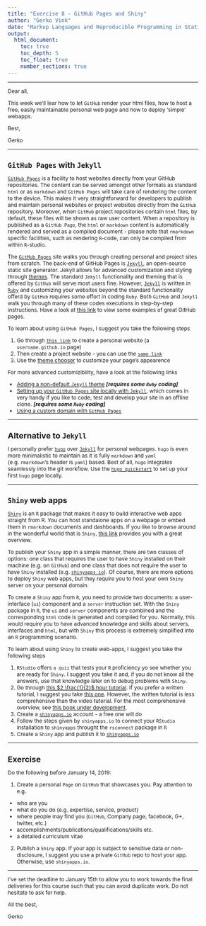 ```yaml
---
title: "Exercise 8 - GitHub Pages and Shiny"
author: "Gerko Vink"
date: "Markup Languages and Reproducible Programming in Statistics"
output: 
  html_document:
    toc: true
    toc_depth: 5
    toc_float: true
    number_sections: true
---
```


<style type="text/css">

body{ /* Normal  */
      font-size: 12px;
  }
td {  /* Table  */
  font-size: 8px;
}
h1.title {
  font-size: 24px;
  color: DarkBlue;
}
h1 { /* Header 1 */
  font-size: 18px;
}
h2 { /* Header 2 */
    font-size: 18px;
}
h3 { /* Header 3 */
  font-size: 18px;
}
code.r{ /* Code block */
    font-size: 12px;
}
pre { /* Code block - determines code spacing between lines */
    font-size: 14px;
}
</style>

---

Dear all, 

This week we'll lear how to let `GitHub` render your html files, how to host a free, easily maintainable personal web page and how to deploy 'simple' webapps. 

Best, 

Gerko

---

# `GitHub Pages` with `Jekyll`

[`GitHub Pages`](https://pages.github.com) is a facility to host websites directly from your GitHub repositories. The content can be served amongst other formats as standard `html` or as `markdown` and `GitHub Pages` will take care of rendering the content to the device. This makes it very straightforward for developers to publish and maintain personal websites or project websites directly from the `GitHub` repository. Moreover, when `GitHub` project repositories contain `html` files, by default, these files will be shown as raw user content. When a repository is published as a `GitHub Page`, the `html` or `markdown` content is automatically rendered and served as a compiled document - please note that `rmarkdown` specific facilities, such as rendering `R`-code, can only be compiled from within `R`-studio. 

The [`GitHub Pages`](https://pages.github.com) site walks you through creating personal and project sites from scratch. The back-end of GitHub Pages is [`Jekyll`](https://jekyllrb.com), an open-source static site generator. Jekyll allows for advanced customization and styling through [themes](http://jekyllthemes.org). The standard `Jekyll` functionality and theming that is offered by `GitHub` will serve most users fine. However, [`Jekyll`](https://jekyllrb.com) is written in [`Ruby`](https://www.ruby-lang.org/en/) and customizing your websites beyond the standard functionality offerd by `GitHub` requires some effort in coding `Ruby`. Both `GitHub` and `Jekyll` walk you through many of these codes executions in step-by-step instructions. Have a look at [this link](https://github.com/collections/github-pages-examples) to view some examples of great GitHub pages.

To learn about using `GitHub Pages`, I suggest you take the following steps

1. Go through [`this link`](https://pages.github.com) to create a personal website (a `username.github.io` page)
2. Then create a project website - you can use the [`same link`](https://pages.github.com)
3. Use the [theme chooser](https://help.github.com/articles/adding-a-jekyll-theme-to-your-github-pages-site-with-the-jekyll-theme-chooser/) to customize your page's appearence

For more advanced customizibility, have a look at the following links

- [Adding a non-default `Jekyll` theme](https://help.github.com/articles/adding-a-jekyll-theme-to-your-github-pages-site/) ***[requires some `Ruby` coding]***
- [Setting up your `GitHub Pages` site locally with `Jekyll`](https://help.github.com/articles/setting-up-your-github-pages-site-locally-with-jekyll/), which comes in very handy if you like to code, test and develop your site in an offline clone. ***[requires some `Ruby` coding]***
- [Using a custom domain with `GitHub Pages`](https://help.github.com/articles/using-a-custom-domain-with-github-pages/)

---

# Alternative to `Jekyll`
I personally prefer [`hugo`](https://gohugo.io) over [`Jekyll`](https://jekyllrb.com) for personal webpages. `hugo` is even more minimalistic to maintain as it is fully `markdown` and `yaml` (e.g. `rmarkdown`'s header is `yaml`) based. Best of all, `hugo` integrates seamlessly into the git workflow. Use the [`hugo quickstart`](https://gohugo.io/getting-started/quick-start) to set up your first `hugo` page locally.

---

# `Shiny` web apps
[`Shiny`](http://shiny.rstudio.com) is an `R` package that makes it easy to build interactive web apps straight from R. You can host standalone apps on a webpage or embed them in `rmarkdown` documents and dashboards.
If you like to browse around in the wonderful world that is `Shiny`, [this link](http://shiny.rstudio.com/gallery/) provides you with a great overview. 

To publish your `Shiny` app in a simple manner, there are two classes of options: one class that requires the user to have `Shiny` installed on their machine (e.g. on `GitHub`) and one class that does not require the user to have `Shiny` installed (e.g. [`shinyapps.io`](http://www.shinyapps.io)). Of course, there are more options to deploy `Shiny` web apps, but they require you to host your own `Shiny` server on your personal domain. 

To create a `Shiny` app from `R`, you need to provide two documents: a user-interface (`ui`) component and a `server` instruction set. With the `Shiny` package in `R`, the `ui` and `server` components are combined and the corresponding `html` code is generated and compiled for you. Normally, this would require you to have advanced knowledge and skills about servers, interfaces and `html`, but with `Shiny` this process is extremely simplified into an `R` programming scenario. 

To learn about using `Shiny` to create web-apps, I suggest you take the following steps

1. `RStudio` offers `a quiz` that tests your `R` proficiency yo see whether you are ready for `Shiny`. I suggest you take it and, if you do not know all the answers, use that knowledge later on to debug problems with `Shiny`. 
2. Go through [this $2 \frac{1}{2}$ hour tutorial](http://shiny.rstudio.com/tutorial/). If you prefer a written tutorial, I suggest you take [this one](http://shiny.rstudio.com/tutorial/written-tutorial/lesson1/). However, the written tutorial is less comprehensive than the video tutorial. For the most comprehensive overview, see [this book under development](https://mastering-shiny.org). 
3. Create a [`shinyapps.io`](http://www.shinyapps.io) account - a free one will do
4. Follow the steps given by `shinyapps.io` to connect your `RStudio` installation to `shinyapps` throught the `rsconnect` package in `R`
5. Create a `Shiny` app and publish it to [`shinyapps.io`](http://www.shinyapps.io)

---

# Exercise

Do the following before January 14, 2019:

1. Create a personal `Page` on `GitHub` that showcases you. Pay attention to e.g.
  - who are you
  - what do you do (e.g. expertise, service, product)
  - where people may find you (`GitHub`, Company page, facebook, G+, twitter, etc.)
  - accomplishments/publications/qualifications/skills etc.
  - a detailed curriculum vitae
2. Publish a `Shiny` app. If your app is subject to sensitive data or non-disclosure, I suggest you use a private `GitHub` repo to host your app. Otherwise, use `shinyapps.io`. 

---

I've set the deadline to January 15th to allow you to work towards the final deliveries for this course such that you can avoid duplicate work. Do not hesitate to ask for help. 

All the best, 

Gerko


